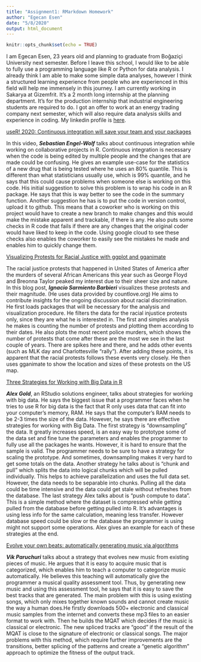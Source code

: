 ```yaml
---
title: "Assignment1: RMarkdown Homework"
author: "Egecan Esen"
date: "5/8/2020"
output: html_document
---
```


```r
knitr::opts_chunk$set(echo = TRUE)
```

I am Egecan Esen, 23 years old and planning to graduate from Boğaziçi University next semester. Before I leave this school, I would like to be able to fully use a programming language like R or Python for data analysis. I already think I am able to make some simple data analyses, however I think a structured learning experience from people who are experienced in this field will help me immensely in this journey.
I am currently working in Sakarya at Gizemfrit. It’s a 2 month long internship at the planning department. It's for the production internship that industrial engineering students are required to do.
I got an offer to work at an energy trading company next semester, which will also require data analysis skills and experience in coding. 
My linkedin profile is [here](https://www.linkedin.com/in/egecan-esen/).

[useR! 2020: Continuous integration will save your team and your packages](https://www.youtube.com/watch?v=lP0FjbNvz-Q&list=LL6rjJ5W7q1xAkiAHKAdiFMQ&index=3&t=0s)

In this video, ***Sebastian Engel-Wolf*** talks about continuous integration while working on collaborative projects in R. Continuous integration is necessary when the code is being edited by multiple people and the changes that are made could be confusing. He gives an example use-case for the statistics of a new drug that is being tested where he uses an 80% quantile. This is different than what statisticians usually use, which is 99% quantile, and he says that this could cause problems when someone else is working on this code. His initial suggestion to solve this problem is to wrap his code in an R package. He says that this is way better to see the code in the summary function. Another suggestion he has is to put the code in version control, upload it to github. This means that a coworker who is working on this project would have to create a new branch to make changes and this would make the mistake apparent and trackable, if there is any. He also puts some checks in R code that fails if there are any changes that the original coder would have liked to keep in the code. Using google cloud to see these checks also enables the coworker to easily see the mistakes he made and enables him to quickly change them.

[Visualizing Protests for Racial Justice with ggplot and gganimate](https://www.r-bloggers.com/visualizing-protests-for-racial-justice-with-ggplot-and-gganimate/)

The racial justice protests that happened in United States of America after the murders of several African Americans this year such as George Floyd and Breonna Taylor peaked my interest due to their sheer size and nature. In this blog post, ***Ignacio Sarmiento Barbieri*** visualizes these protests and their magnitude. (He uses data provided by countlove.org) He aims to contribute insights for the ongoing discussion about racial discrimination. He first loads packages that will be necessary for the analysis and visualization procedure. He filters the data for the racial injustice protests only, since they are what he is interested in. The first and simples analysis he makes is counting the number of protests and plotting them according to their dates. He also plots the most recent police murders, which shows the number of protests that come after these are the most we see in the last couple of years. There are spikes here and there, and he adds other events (such as MLK day and Charlottesville “rally”). After adding these points, it is apparent that the racial protests follows these events very closely. He then uses gganimate to show the location and sizes of these protests on the US map.

[Three Strategies for Working with Big Data in R](https://rviews.rstudio.com/2019/07/17/3-big-data-strategies-for-r/)

***Alex Gold***, an RStudio solutions engineer, talks about strategies for working with big data.  He says the biggest issue that a programmer faces when he tries to use R for big data is the fact that R only uses data that can fit into your computer’s memory, RAM. He says that the computer’s RAM needs to be 2-3 times the size of the data. However, he says there are effective strategies for working with Big Data. The first strategy is “downsampling” the data. It greatly increases speed,  is an easy way to prototype some of the data set and fine tune the parameters and enables the programmer to fully use all the packages he wants. However, it is hard to ensure that the sample is valid. The programmer needs to be sure to have a strategy for scaling the prototype. And sometimes, downsampling makes it very hard to get some totals on the data. Another strategy he talks about is “chunk and pull” which splits the data into logical chunks which will be pulled individually. This helps to achieve parallelization and uses the full data set. However, the data needs to be separable into chunks. Pulling all the data could be time intensive and the data could get stale without refreshes from the database. The last strategy Alex talks about is “push compute to data”. This is a simple method where the dataset is compressed while getting pulled from the database before getting pulled into R. It’s advantages is using less info for the same calculation, meaning less transfer. However database speed could be slow or the database the programmer is using might not support some operations. Alex gives an example for each of these strategies at the end.

[Evolve your own beats: automatically generating music via algorithms](https://www.r-bloggers.com/evolve-your-own-beats-automatically-generating-music-via-algorithms/)

***Vik Paruchuri*** talks about a strategy that evolves new music from existing pieces of music. He argues that it is easy to acquire music that is categorized, which enables him to teach a computer to categorize music automatically. He believes this teaching will automatically give the programmer a musical quality assessment tool. Thus, by generating new music and using this assessment tool, he says that it is easy to save the best tracks that are generated. The main problem with this is using existing songs, which only mixes together known sounds and cannot create music the way a human does.He firstly downloads 500+ electronic and classical music samples from the internet and converts these mp3 files to an easier format to work with. Then he builds the MQAT which decides if the music is classical or electronic. The new spliced tracks are “good” if the result of the MQAT is close to the signature of electronic or classical songs. The major problems with this method, which require further improvements are the transitions, better splicing of the patterns and create a “genetic algorithm” approach to optimize the fitness of the output track.


